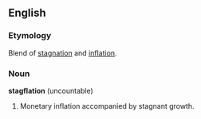==English==

===Etymology===
Blend of [[stagnation]] and [[inflation]].

===Noun===
'''stagflation''' (uncountable)

# Monetary inflation accompanied by stagnant growth.